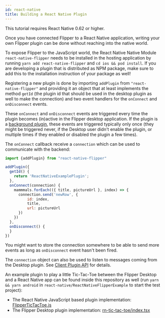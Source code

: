 ```yaml
---
id: react-native
title: Building a React Native Plugin
---
```


<div class="warning">

This tutorial requires React Native 0.62 or higher.

</div>

Once you have connected Flipper to a React Native application,
writing your own Flipper plugin can be done without reaching into the native world.

To expose Flipper to the JavaScript world, the React Native Native Module `react-native-flipper` needs to be installed in the hosting application by running `yarn add react-native-flipper` and `cd ios && pod install`. If you are developing a plugin that is distributed as NPM package, make sure to add this to the installation instruction of your package as well!

Registering a new plugin is done by importing `addPlugin` from `"react-native-flipper"` and providing it an object that at least implements the method  `getId` (the plugin id that should be used in the desktop plugin as well to make the connection) and two event handlers for the `onConnect` and `onDisconnect` events.

These `onConnect` and `onDisconnect` events are triggered every time the plugin becomes (in)active in the Flipper desktop application.
If the plugin is a [background plugin](../extending/create-plugin#background-plugins), these events are triggered typically only once (they might be triggered never, if the Desktop user didn't enable the plugin, or multiple times if they enabled or disabled the plugin a few times).

The `onConnect` callback receive a `connection` which can be used to communicate with the backend:

```javascript
import {addPlugin} from "react-native-flipper"

addPlugin({
  getId() {
    return 'ReactNativeExamplePlugin';
  },
  onConnect(connection) {
    mammmals.forEach(({ title, pictureUrl }, index) => {
      connection.send('newRow', {
          id: index,
          title,
          url: pictureUrl
      })
    })
  },
  onDisconnect() {
  }
})
```

You might want to store the connection somewhere to be able to send more events as long as `onDisconnect` event hasn't been fired.

The `connection` object can also be used to listen to messages coming from the Desktop plugin. See [Client Plugin API](../extending/create-plugin) for details.

An example plugin to play a little Tic-Tac-Toe between the Flipper Desktop and a React Native app can be found inside this repository as well (run `yarn && yarn android` in `react-native/ReactNativeFlipperExample` to start the test project):

 * The React Native JavaScript based plugin implementation: [FlipperTicTacToe.js](https://github.com/facebook/flipper/tree/master/react-native/ReactNativeFlipperExample/FlipperTicTacToe.js)
 * The Flipper Desktop plugin implementation: [rn-tic-tac-toe/index.tsx](https://github.com/facebook/flipper/blob/master/desktop/plugins/rn-tic-tac-toe/index.tsx)
